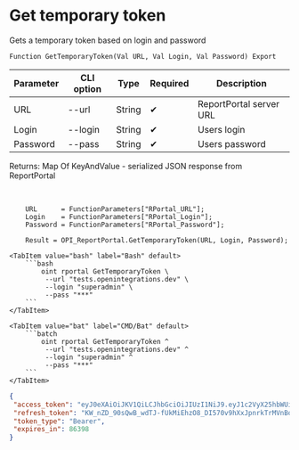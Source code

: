 ﻿---
sidebar_position: 1
description: Get temporary token and other functions to work with ReportPortal in the Open Integration Package, a free open-source integration library for 1C:Enterprise 8, OneScript and CLI
keywords: [1C, 1С, 1С:Enterprise, 1С:Enterprise 8.3, API, Integration, Services, Exchange, OneScript, CLI, ReportPortal]
---


# Get temporary token
 Gets a temporary token based on login and password



`Function GetTemporaryToken(Val URL, Val Login, Val Password) Export`

  | Parameter | CLI option | Type | Required | Description |
  |-|-|-|-|-|
  | URL | --url | String | &#x2714; | ReportPortal server URL |
  | Login | --login | String | &#x2714; | Users login |
  | Password | --pass | String | &#x2714; | Users password |

  
  Returns:  Map Of KeyAndValue - serialized JSON response from ReportPortal

<br/>



```bsl title="1C:Enterprise/OneScript code example"
    URL      = FunctionParameters["RPortal_URL"];
    Login    = FunctionParameters["RPortal_Login"];
    Password = FunctionParameters["RPortal_Password"];

    Result = OPI_ReportPortal.GetTemporaryToken(URL, Login, Password);
```
 

 <Tabs>
  
    <TabItem value="bash" label="Bash" default>
        ```bash
            oint rportal GetTemporaryToken \
             --url "tests.openintegrations.dev" \
             --login "superadmin" \
             --pass "***"
        ```
    </TabItem>
  
    <TabItem value="bat" label="CMD/Bat" default>
        ```batch
            oint rportal GetTemporaryToken ^
             --url "tests.openintegrations.dev" ^
             --login "superadmin" ^
             --pass "***"
        ```
    </TabItem>
</Tabs>


```json title="Result"
{
 "access_token": "eyJ0eXAiOiJKV1QiLCJhbGciOiJIUzI1NiJ9.eyJ1c2VyX25hbWUiOiJzdXBlcmFkbWluIiwic2NvcGVzIjpbInVpIl0sImV4cCI6MTc2MDYxMjcwMCwiaWF0IjoxNzYwNTI2MzAwLCJqdGkiOiJjMWFjODMxNi1jY2QwLTQ2YTYtYmQ1Yy00ZDQzOTdiOTljZDUiLCJhdXRob3JpdGllcyI6W3sicm9sZSI6IlJPTEVfQURNSU5JU1RSQVRPUiJ9XSwiY2xpZW50X2lkIjoidWkifQ.8yQ5WJGRrTkG5BYyr-_v7jrMKp9JupHDerZAflL5oC0",
 "refresh_token": "KW_nZD_90sQwB_wdTJ-fUkMiEhzO8_DI570v9hXxJpnrkTrMVnBo9_An7L4ryE8J_yvde7eH_wyqkGn4QrHluFIbn7a20Cgc2iDir_2F6W6AyMYNm-G05B_j7iQyXvsk",
 "token_type": "Bearer",
 "expires_in": 86398
}
```
